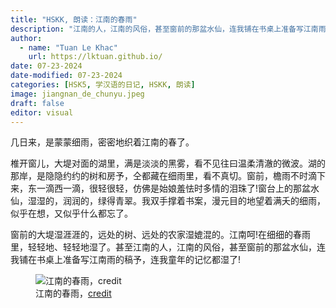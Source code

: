 ---
title: "HSKK, 朗读：江南的春雨"
description: "江南的人，江南的风俗，甚至窗前的那盆水仙，连我铺在书桌上准备写江南雨的稿予，连我童年的记忆都湿了!"
author:
  - name: "Tuan Le Khac"
    url: https://lktuan.github.io/
date: 07-23-2024
date-modified: 07-23-2024
categories: [HSK5, 学汉语的日记, HSKK, 朗读] 
image: jiangnan_de_chunyu.jpeg
draft: false 
editor: visual
---

几日来，是蒙蒙细雨，密密地织着江南的春了。

椎开窗儿，大堤对面的湖里，满是淡淡的黑雾，看不见往曰温柔清澈的微波。湖的那岸，是隐隐约约的树和房予，仝都藏在细雨里，看不真切。窗前，檐雨不时滴下来，东一滴西一滴，很轻很轻，仿佛是始娘羞怯时多情的泪珠了!窗台上的那盆水仙，湿湿的，润润的，绿得青翠。我双手撑着书案，漫元目的地望着满夭的细雨，似乎在想，又似乎什么都忘了。

窗前的大堤湿涯涯的，远处的树、远处的农家湿媲混的。江南呵!在细细的春雨里，轻轻地、轻轻地湿了。甚至江南的人，江南的风俗，甚至窗前的那盆水仙，连我铺在书桌上准备写江南雨的稿予，连我童年的记忆都湿了!

:::{layout-ncol="1"}
![江南的春雨，[credit](https://www.tuniu.com/trips/31331511)](jiangnan_de_chunyu_2.jpg)
:::
